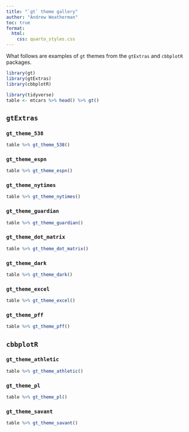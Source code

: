 ```yaml
---
title: "`gt` theme gallery"
author: "Andrew Weatherman"
toc: true
format:
  html:
    css: quarto_styles.css
---
```


What follows are examples of `gt` themes from the `gtExtras` and `cbbplotR` packages.

```r
library(gt)
library(gtExtras)
library(cbbplotR)
```

```r
library(tidyverse)
table <- mtcars %>% head() %>% gt()
```


## `gtExtras`

### `gt_theme_538`

```r
table %>% gt_theme_538()
```

### `gt_theme_espn`

```r
table %>% gt_theme_espn()
```

### `gt_theme_nytimes`

```r
table %>% gt_theme_nytimes()
```

### `gt_theme_guardian`

```r
table %>% gt_theme_guardian()
```

### `gt_theme_dot_matrix`

```r
table %>% gt_theme_dot_matrix()
```

### `gt_theme_dark`

```r
table %>% gt_theme_dark()
```

### `gt_theme_excel`

```r
table %>% gt_theme_excel()
```

### `gt_theme_pff`

```r
table %>% gt_theme_pff()
```

## `cbbplotR`

### `gt_theme_athletic`

```r
table %>% gt_theme_athletic()
```

### `gt_theme_pl`

```r
table %>% gt_theme_pl()
```

### `gt_theme_savant`

```r
table %>% gt_theme_savant()
```

